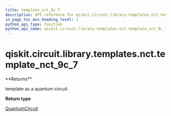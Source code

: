```yaml
---
title: template_nct_9c_7
description: API reference for qiskit.circuit.library.templates.nct.template_nct_9c_7
in_page_toc_min_heading_level: 1
python_api_type: function
python_api_name: qiskit.circuit.library.templates.nct.template_nct_9c_7
---
```


<span id="qiskit-circuit-library-templates-nct-template-nct-9c-7" />

# qiskit.circuit.library.templates.nct.template\_nct\_9c\_7

<Function id="qiskit.circuit.library.templates.nct.template_nct_9c_7" isDedicatedPage={true} github="https://github.com/qiskit/qiskit/tree/stable/0.22/qiskit/circuit/library/templates/nct/template_nct_9c_7.py" signature="template_nct_9c_7()">
  **Returns**

  template as a quantum circuit.

  **Return type**

  [QuantumCircuit](qiskit.circuit.QuantumCircuit "qiskit.circuit.QuantumCircuit")
</Function>

